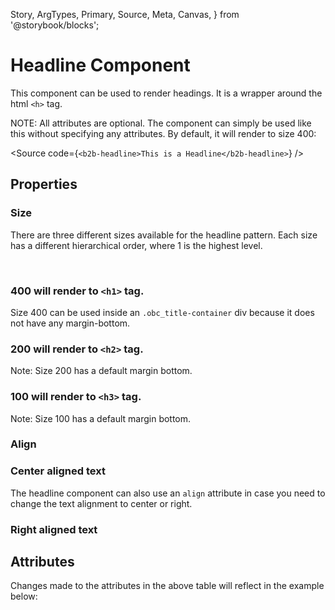   Story,
  ArgTypes,
  Primary,
  Source,
  Meta,
  Canvas,
} from '@storybook/blocks';


<Meta of={HeadlineStories} />

# Headline Component

This component can be used to render headings. It is a wrapper around the html `<h>` tag.

<Canvas withSource="open" withToolbar={false}>
  <Story id="components-content-headline--story-010-default" />
</Canvas>

NOTE: All attributes are optional. The component can simply be used like this without specifying any attributes. By
default, it will render to size 400:

<Source code={`<b2b-headline>This is a Headline</b2b-headline>`} />

## Properties

### Size

There are three different sizes available for the headline pattern. Each size has a different hierarchical order,
where 1 is the highest level.

<br />

### 400 will render to `<h1>` tag.

Size 400 can be used inside an `.obc_title-container` div because it does not have any margin-bottom.

<Canvas withSource="closed" withToolbar={false}>
  <Story id="components-content-headline--story-010-default" />
</Canvas>

### 200 will render to `<h2>` tag.

Note: Size 200 has a default margin bottom.

<Canvas withSource="closed" withToolbar={false}>
  <Story id="components-content-headline--story-030-size-200" />
</Canvas>

### 100 will render to `<h3>` tag.

Note: Size 100 has a default margin bottom.

<Canvas withSource="closed" withToolbar={false}>
  <Story id="components-content-headline--story-040-size-100" />
</Canvas>

### Align

### Center aligned text

The headline component can also use an `align` attribute in case you need to change the text alignment to center or right.

<Canvas withSource="closed" withToolbar={false}>
  <Story id="components-content-headline--story-050-center" />
</Canvas>

### Right aligned text

<Canvas withSource="closed" withToolbar={false}>
  <Story id="components-content-headline--story-060-right" />
</Canvas>

## Attributes

<ArgTypes of={HeadlineStories} />
Changes made to the attributes in the above table will reflect in the example
below:
<Primary />

